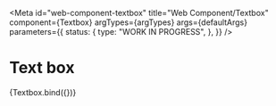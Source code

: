 <!-- @license CC0-1.0 -->


<Meta
  id="web-component-textbox"
  title="Web Component/Textbox"
  component={Textbox}
  argTypes={argTypes}
  args={defaultArgs}
  parameters={{
    status: {
      type: "WORK IN PROGRESS",
    },
  }}
/>

# Text box

<Canvas>
  <Story name="Default" args={exampleArgs}>
    {Textbox.bind({})}
  </Story>
</Canvas>

<ArgsTable story="Default" />
